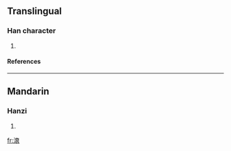 ==Translingual==
===Han character===
{{Han char|rn=85|rad=水|as=10|sn=13|four=3013<sub>2</sub>|canj=水卜田女 (EYWV), X水卜田女 (XEYWV)}}
# {{defn|Han|sort=水10}}
====References====
{{Han ref|kx=0643.160|dkj=18045|hdz=31704.020|uh=6ED6|ud=28374|bh=DE44|bd=56900}}

----
==Mandarin==
===Hanzi===
{{cmn-hanzi|pin=[[suī]] (sui1)|wg=sui<sup>1</sup>}}
# {{defn|Mandarin}}

[[fr:滖]]